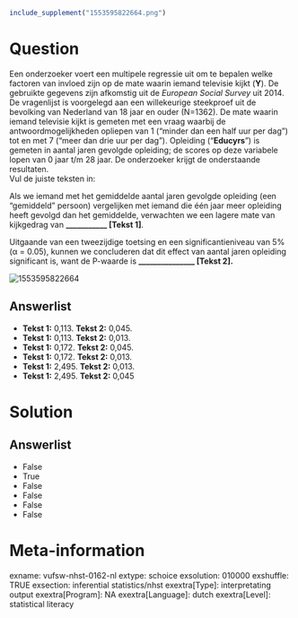 ```r
include_supplement("1553595822664.png")
```

Question
========
Een onderzoeker voert een multipele regressie uit om te bepalen welke
factoren van invloed zijn op de mate waarin iemand televisie kijkt
(**Y**). De gebruikte gegevens zijn afkomstig uit de *European Social
Survey* uit 2014. De vragenlijst is voorgelegd aan een willekeurige
steekproef uit de bevolking van Nederland van 18 jaar en ouder (N=1362).
De mate waarin iemand televisie kijkt is gemeten met een vraag waarbij
de antwoordmogelijkheden opliepen van 1 (“minder dan een half uur per
dag”) tot en met 7 (“meer dan drie uur per dag”). Opleiding
("**Educyrs**") is gemeten in aantal jaren gevolgde opleiding; de scores
op deze variabele lopen van 0 jaar t/m 28 jaar. De onderzoeker krijgt de
onderstaande resultaten.  
Vul de juiste teksten in:  
  
Als we iemand met het gemiddelde aantal jaren gevolgde opleiding (een
“gemiddeld” persoon) vergelijken met iemand die één jaar meer opleiding
heeft gevolgd dan het gemiddelde, verwachten we een lagere mate van
kijkgedrag van **\_\_\_\_\_\_\_\_\_\_\_ \[Tekst 1\]**.  
  
Uitgaande van een tweezijdige toetsing en een significantieniveau van 5%
(α = 0.05), kunnen we concluderen dat dit effect van aantal jaren
opleiding significant is, want de P-waarde
is **\_\_\_\_\_\_\_\_\_\_\_\_\_\_\_ \[Tekst 2\].**  
  
<img src="1553595822664.png" class="fr-fic fr-dii tvcss_2"
alt="1553595822664" />

Answerlist
----------
* **Tekst 1:** 0,113. **Tekst 2:** 0,045.
* **Tekst 1:** 0,113. **Tekst 2:** 0,013.
* **Tekst 1:** 0,172. **Tekst 2:** 0,045.
* **Tekst 1:** 0,172. **Tekst 2:** 0,013.
* **Tekst 1:** 2,495. **Tekst 2:** 0,013.
* **Tekst 1:** 2,495. **Tekst 2:** 0,045

Solution
========










Answerlist
----------
* False
* True
* False
* False
* False
* False

Meta-information
================
exname: vufsw-nhst-0162-nl
extype: schoice
exsolution: 010000
exshuffle: TRUE
exsection: inferential statistics/nhst
exextra[Type]: interpretating output
exextra[Program]: NA
exextra[Language]: dutch
exextra[Level]: statistical literacy


